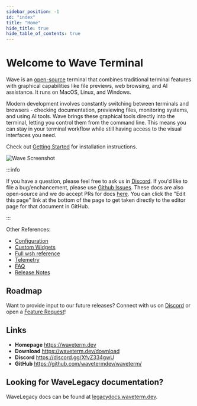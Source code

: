 ```yaml
---
sidebar_position: -1
id: "index"
title: "Home"
hide_title: true
hide_table_of_contents: true
---
```



# Welcome to Wave Terminal

Wave is an [open-source](https://github.com/wavetermdev/waveterm) terminal that combines traditional terminal features with graphical capabilities like file previews, web browsing, and AI assistance. It runs on MacOS, Linux, and Windows.

Modern development involves constantly switching between terminals and browsers - checking documentation, previewing files, monitoring systems, and using AI tools. Wave brings these graphical tools directly into the terminal, letting you control them from the command line. This means you can stay in your terminal workflow while still having access to the visual interfaces you need.

Check out [Getting Started](./gettingstarted) for installation instructions.

![Wave Screenshot](./img/wave-screenshot.webp)

<CardGroup>
  <Card
    href="./waveai"
    icon="fa-sparkles"
    title="Wave AI"
    description="Context-aware terminal assistant with access to terminal output, widgets, and filesystem."
  />
  <Card
    href="./customization"
    icon="fa-paintbrush"
    title="Customization"
    description="Set up tabs and terminals to match your workflow needs."
  />
  <Card
    href="./keybindings"
    icon="fa-keyboard"
    title="Key Bindings"
    description="Boost efficiency with keyboard shortcuts for faster navigation."
  />
  <Card
    href="./layout"
    icon="fa-grid-2"
    title="Layout"
    description="Organize your workspace using our layout system."
  />
  <Card
    href="./connections"
    icon="fa-network-wired"
    title="Remote Connections"
    description="Quickly SSH or connect to remote machines in one step."
  />
  <Card
    href="./widgets"
    icon="fa-rocket"
    title="Widgets"
    description="Explore built-in tools to extend your terminal’s functionality."
  />
  <Card
    href="./wsh"
    icon="fa-rectangle-terminal"
    title="wsh Command"
    description="Control Wave and launch widgets directly from the command line."
  />
</CardGroup>

<div style={{ marginBottom: 30 }} />

:::info

If you have a question, please feel free to ask us in [Discord](https://discord.gg/XfvZ334gwU). If you'd like to file a bug/enchancement, please use [Github Issues](https://github.com/wavetermdev/waveterm/issues). These docs are also open-source and we do accept PRs for docs [here](https://github.com/wavetermdev/waveterm/blob/main/docs). You can click the "Edit this page" link at the bottom of the page to get taken directly to the editor page for that document in GitHub.

:::

<div className="reference-links">

Other References:

- [Configuration](./config)
- [Custom Widgets](./customwidgets)
- [Full wsh reference](./wsh-reference)
- [Telemetry](./telemetry)
- [FAQ](./faq)
- [Release Notes](./releasenotes)

</div>

## Roadmap

Want to provide input to our future releases? Connect with us on [Discord](https://discord.gg/XfvZ334gwU) or open a [Feature Request](https://github.com/wavetermdev/waveterm/issues/new/choose)!

## Links

- **Homepage** https://waveterm.dev
- **Download** https://waveterm.dev/download
- **Discord** https://discord.gg/XfvZ334gwU
- **GitHub** https://github.com/wavetermdev/waveterm/

## Looking for WaveLegacy documentation?

WaveLegacy docs can be found at [legacydocs.waveterm.dev](https://legacydocs.waveterm.dev).
